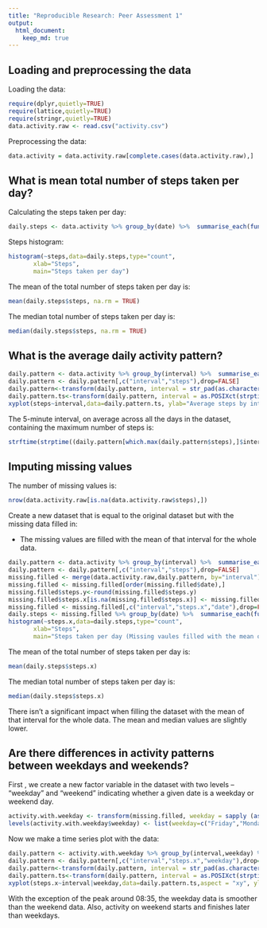 ```yaml
---
title: "Reproducible Research: Peer Assessment 1"
output: 
  html_document:
    keep_md: true
---
```


## Loading and preprocessing the data

Loading the data:

```r
require(dplyr,quietly=TRUE)
require(lattice,quietly=TRUE)
require(stringr,quietly=TRUE)
data.activity.raw <- read.csv("activity.csv")
```

Preprocessing the data:

```r
data.activity = data.activity.raw[complete.cases(data.activity.raw),]
```

## What is mean total number of steps taken per day?

Calculating the steps taken per day:

```r
daily.steps <- data.activity %>% group_by(date) %>%  summarise_each(funs(sum))
```

Steps histogram:

```r
histogram(~steps,data=daily.steps,type="count",
       xlab="Steps",
       main="Steps taken per day")
```

The mean of the total number of steps taken per day is:
```r
mean(daily.steps$steps, na.rm = TRUE)
```

The median total number of steps taken per day is:
```r
median(daily.steps$steps, na.rm = TRUE)
```

## What is the average daily activity pattern?
```r
daily.pattern <- data.activity %>% group_by(interval) %>%  summarise_each(funs(mean))
daily.pattern <- daily.pattern[,c("interval","steps"),drop=FALSE]
daily.pattern<-transform(daily.pattern, interval = str_pad(as.character(interval),4,pad="0"))
daily.pattern.ts<-transform(daily.pattern, interval = as.POSIXct(strptime(interval, format="%H%M")))
xyplot(steps~interval,data=daily.pattern.ts, ylab="Average steps by interval", xlab="5-minute Interval(hh:mm)",scales = list(x = list(format = "%H:%M")))
```

The 5-minute interval, on average across all the days in the dataset, containing the maximum number of steps is:
```r
strftime(strptime((daily.pattern[which.max(daily.pattern$steps),]$interval),format = "%H%M"),"%H:%M")
```

## Imputing missing values

The number of missing values is: 
```r
nrow(data.activity.raw[is.na(data.activity.raw$steps),])
```

Create a new dataset that is equal to the original dataset but with the missing data filled in:


- The missing values are filled with the mean of that interval for the whole data.


```r
daily.pattern <- data.activity %>% group_by(interval) %>%  summarise_each(funs(mean))
daily.pattern <- daily.pattern[,c("interval","steps"),drop=FALSE]
missing.filled <- merge(data.activity.raw,daily.pattern, by="interval")
missing.filled <- missing.filled[order(missing.filled$date),]
missing.filled$steps.y<-round(missing.filled$steps.y)
missing.filled$steps.x[is.na(missing.filled$steps.x)] <- missing.filled$steps.y[is.na(missing.filled$steps.x)]
missing.filled <- missing.filled[,c("interval","steps.x","date"),drop=FALSE]
daily.steps <- missing.filled %>% group_by(date) %>%  summarise_each(funs(sum))
histogram(~steps.x,data=daily.steps,type="count",
       xlab="Steps",
       main="Steps taken per day (Missing vaules filled with the mean of that interval)")

```

The mean of the total number of steps taken per day is:
```r
mean(daily.steps$steps.x)
```

The median total number of steps taken per day is:
```r
median(daily.steps$steps.x)
```

There isn't a significant impact when filling the dataset with the mean of that interval for the whole data. The mean and median values are slightly lower.


## Are there differences in activity patterns between weekdays and weekends?


First , we create a new factor variable in the dataset with two levels – “weekday” and “weekend” indicating whether a given date is a weekday or weekend day.

```r
activity.with.weekday <- transform(missing.filled, weekday = sapply (as.Date(missing.filled <- missing.filled[,c("interval","steps.x","date"),drop=FALSE]$date),weekdays))
levels(activity.with.weekday$weekday) <- list(weekday=c("Friday","Monday","Thursday","Tuesday","Wednesday"),weekend=c("Saturday","Sunday"))

```

Now we make a time series plot with the data:

```r
daily.pattern <- activity.with.weekday %>% group_by(interval,weekday) %>%  summarise_each(funs(mean))
daily.pattern <- daily.pattern[,c("interval","steps.x","weekday"),drop=FALSE]
daily.pattern<-transform(daily.pattern, interval = str_pad(as.character(interval),4,pad="0"))
daily.pattern.ts<-transform(daily.pattern, interval = as.POSIXct(strptime(interval, format="%H%M")))
xyplot(steps.x~interval|weekday,data=daily.pattern.ts,aspect = "xy", ylab="Average steps by interval", xlab="5-minute Interval(hh:mm)",type="a",scales = list(x = list(format = "%H:%M")))
```

With the exception of the peak around 08:35, the weekday data is smoother than the weekend data. Also, activity on weekend starts and finishes later than weekdays.

